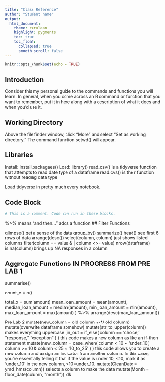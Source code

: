 ```yaml
---
title: "Class Reference"
author: "Student name"
output:
  html_document:
    theme: cerulean
    highlight: pygments
    toc: true
    toc_float:
      collapsed: true
      smooth_scroll: false
---
```


```r
knitr::opts_chunk$set(echo = TRUE)
```

## Introduction

Consider this my personal guide to the commands and functions you will learn. In general, when you come across an R command or function that you want to remember, put it in here along with a description of what it does and when you'd use it.

## Working Directory

Above the file finder window, click "More" and select "Set as working directory." The command function setwd() will appear. 

## Libraries 

Install: install.packagaes()
Load: library()
read_csv() is a tidyverse function that attempts to read date type of a dataframe
read.cvs() is the r function without reading data type

Load tidyverse in pretty much every notebook. 

## Code Block

```r
# This is a comment. Code can run in these blocks. 
```

%>% means "and then..." adds a function
## Filter Functions

glimpse() get a sense of the data
group_by()
summarize() 
head() see first 6 rows of data
arrange(desc())
select(column, column) just shows listed columns
filter(column == value & | column <>= value)
nrow(dataframe)
is.na(column) brings up NA responses in a column

## Aggregate Functions IN PROGRESS FROM PRE LAB 1

summarise()

count_x = n()

total_x = sum(amount)
    mean_loan_amount = mean(amount),
    median_loan_amount = median(amount),
    min_loan_amount = min(amount),
    max_loan_amount = max(amount)
  ) %>%
  arrange(desc(max_loan_amount))
  
Pre Lab 2
mutate(new_column = old column +-*/ old column)
mutate(overwrite dataframe somehow)
mutate(str_to_upper(column)) makes everything uppercase
        (in_out = if_else(
            column == 'choice,' "response," "exception"
          )
        ) this code makes a new column as like an if-then statement
mutate(new_column = case_when(
    column < 10 ~ 'under_10',
    column >= 10 & column < 25 ~ '10_to_25'
            )
          ) this code allows you to create a new column and assign an indicator from another column. In this case, you're essentially telling it that if the value is under 10, <10, mark it as 'under_10' in the new column, <10=under_10. 
mutate(CleanDate = ymd_hms(column)) selects a column to make the data <date>
mutate(Month = floor_date(column, "month")) idk